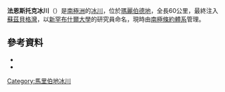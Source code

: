 {{coord|77|53|S|149|41|W|source:GNIS|display=title}}

'''法恩斯托克冰川'''（{{lang-en|Fahnestock Glacier}}）是[[南極洲|南極洲]]的[[冰川|冰川]]，位於[[瑪麗伯德地|瑪麗伯德地]]，全長60公里，最終注入[[蘇茲貝格灣|蘇茲貝格灣]]，以[[新罕布什爾大學|新罕布什爾大學]]的研究員命名，現時由[[南極條約體系|南極條約體系]]管理。

==參考資料==
*{{cite gnis | type = antarid | id = 18341| name = Fahnestock Glacier | accessdate = 2012-03-13}}
*{{usgs-gazetteer|id=18341}}

{{DEFAULTSORT:Fahnestock Glacier}}
[[Category:馬里伯地冰川|Category:馬里伯地冰川]]


{{MarieByrdLand-geo-stub}}